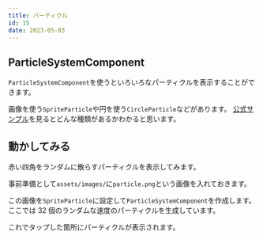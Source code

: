 ```yaml
---
title: パーティクル
id: 15
date: 2023-05-03
---
```



## ParticleSystemComponent

`ParticleSystemComponent`を使うといろいろなパーティクルを表示することができます。

画像を使う`SpriteParticle`や円を使う`CircleParticle`などがあります。
[公式サンプル](https://examples.flame-engine.org/#/Rendering_Particles)を見るとどんな種類があるかわかると思います。

<DocLink document="https://docs.flame-engine.org/latest/flame/rendering/particles.html#particles" />
<DocLink reference="https://pub.dev/documentation/flame/latest/components/ParticleSystemComponent-class.html" />

## 動かしてみる

赤い四角をランダムに散らすパーティクルを表示してみます。

事前準備として`assets/images/`に`particle.png`という画像を入れておきます。

<DemoAsset file="particle.png" />

この画像を`SpriteParticle`に設定して`ParticleSystemComponent`を作成します。
ここでは 32 個のランダムな速度のパーティクルを生成しています。

<ExampleCode file="particle/game.dart" />

これでタップした箇所にパーティクルが表示されます。

